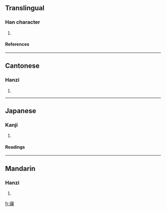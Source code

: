 ==Translingual==
===Han character===
{{Han char|rn=40|rad=宀|as=14|sn=17|four=3029<sub>4</sub>|canj=十女一木 (JVMD), X十女一木 (XJVMD)}}
# {{defn|Han|sort=宀14}}
====References====
{{Han ref|kx=0292.240|dkj=07351|dj=0579.120|hdz=20956.190|uh=5BF1|ud=23537|bh=ECD8|bd=60632}}
----
==Cantonese==
===Hanzi===
{{yue-hanzi|jyut=|y=ngai6}}
# {{defn|Cantonese}}
----
==Japanese==
===Kanji===
{{ja-kanji|grade=|rs=宀14}}
# {{defn|Japanese}} 
====Readings====
{{ja-readings|on=[[げい]] (gei)|kun=[[ねごと]] (negoto), [[おどろく]] (odoroku)}}
----
==Mandarin==
===Hanzi===
{{cmn-hanzi|pin=[[yì]] (yi4)|wg=i<sup>4</sup>}}
# {{defn|Mandarin}}

[[fr:寱]]